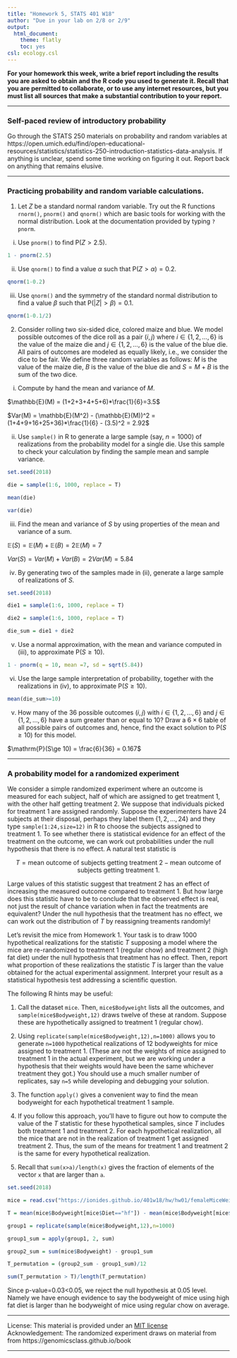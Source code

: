 ---
title: "Homework 5, STATS 401 W18"
author: "Due in your lab on 2/8 or 2/9"
output:
  html_document:
    theme: flatly
    toc: yes
csl: ecology.csl
---

\newcommand\mat[1]{\mathbb{#1}}
\renewcommand\vec[1]{\boldsymbol{\mathrm{#1}}}
\newcommand\xtranspose{{\mbox{\tiny \textsc{t}}}}
\newcommand\transpose{{\scriptscriptstyle \mathrm{T}}}
\newcommand\prob{\mathrm{P}}

**For your homework this week, write a brief report including the results you are asked to obtain and the R code you used to generate it.
Recall that you are permitted to collaborate, or to use any internet resources, but you must list all sources that make a substantial contribution to your report.**

--------------

### Self-paced review of introductory probability

Go through the STATS 250 materials on probability and random variables at 
https://open.umich.edu/find/open-educational-resources/statistics/statistics-250-introduction-statistics-data-analysis.
If anything is unclear, spend some time working on figuring it out. 
Report back on anything that remains elusive.

-------------

### Practicing probability and random variable calculations.

1. Let $Z$ be a standard normal random variable. Try out the R functions `rnorm()`, `pnorm()` and `qnorm()` which are basic tools for working with the normal distribution. Look at the documentation provided by typing `?pnorm`.

(i) Use `pnorm()` to find $\prob(Z>2.5)$.
    
```{r}
1 - pnorm(2.5)
```    
    
(ii) Use `qnorm()` to find a value $\alpha$ such that $\prob(Z>\alpha)=0.2$.
    
```{r}
qnorm(1-0.2)
```    
    
(iii) Use `qnorm()` and the symmetry of the standard normal distribution to find a value $\beta$ such that $\prob(|Z|>\beta) = 0.1$.
    
```{r}
qnorm(1-0.1/2)
```

2. Consider rolling two six-sided dice, colored maize and blue. We model possible outcomes of the dice roll as a pair $(i,j)$ where $i\in\{1,2,\dots,6\}$ is the value of the maize die and $j\in\{1,2,\dots,6\}$ is the value of the blue die. All pairs of outcomes are modeled as equally likely, i.e., we consider the dice to be fair. We define three random variables as follows: $M$ is the value of the maize die, $B$ is the value of the blue die and $S=M+B$ is the sum of the two dice.

(i) Compute by hand the mean and variance of $M$.
    
$\mathbb{E}(M) = (1+2+3+4+5+6)*\frac{1}{6}=3.5$
    
$Var(M) = \mathbb{E}(M^2) - (\mathbb{E}(M))^2 = (1+4+9+16+25+36)*\frac{1}{6} - (3.5)^2 = 2.92$
    
(ii) Use `sample()` in R to generate a large sample (say, $n=1000$) of realizations from the probability model for a single die. Use this sample to check your calculation by finding the sample mean and sample variance.

```{r}
set.seed(2018)

die = sample(1:6, 1000, replace = T)

mean(die)

var(die)
```    
    
(iii) Find the mean and variance of $S$ by using properties of the mean and variance of a sum.
    
$\mathbb{E}(S) = \mathbb{E}(M) + \mathbb{E}(B) = 2\mathbb{E}(M) = 7$
    
$Var(S) = Var(M) + Var(B) = 2Var(M) = 5.84$
    
(iv) By generating two of the samples made in (ii), generate a large sample of realizations of $S$.

```{r}
set.seed(2018)

die1 = sample(1:6, 1000, replace = T)

die2 = sample(1:6, 1000, replace = T)

die_sum = die1 + die2

```      
    
(v) Use a normal approximation, with the mean and variance computed in (iii), to approximate $\prob(S\ge 10)$. 
    
```{r}
1 - pnorm(q = 10, mean =7, sd = sqrt(5.84))
```         

(vi) Use the large sample interpretation of probability, together with the realizations in (iv), to approximate $\prob(S\ge 10)$.

```{r}
mean(die_sum>=10)
```          

(v)  How many of the 36 possible outcomes $(i,j)$ with  $i\in\{1,2,\dots,6\}$ and $j\in\{1,2,\dots,6\}$ have a sum greater than or equal to 10? Draw a $6\times 6$ table of all possible pairs of outcomes and, hence, find the exact solution to $\prob(S\ge 10)$ for this model.

$\prob(S\ge 10) = \frac{6}{36} = 0.167$

---------------

### A probability model for a randomized experiment

We consider a simple randomized experiment where an outcome is measured for each subject, half of which are assigned to get treatment 1, with the other half getting treatment 2.
We suppose that individuals picked for treatment 1 are assigned randomly. 
Suppose the experimenters have 24 subjects at their disposal, perhaps they label them $\{1,2,\dots,24\}$ and they type `sample(1:24,size=12)` in R to choose the subjects assigned to treatment 1.
To see whether there is statistical evidence for an effect of the treatment on the outcome, we can work out probabilities under the null hypothesis that there is no effect.
A natural test statistic is 

$$T=\mbox{mean outcome of subjects getting treatment 2} - \mbox{mean outcome of subjects getting treatment 1}.$$

Large values of this statistic suggest that treatment 2 has an effect of increasing the measured outcome compared to treatment 1.
But how large does this statistic have to be to conclude that the observed effect is real, not just the result of chance variation when in fact the treatments are equivalent?
Under the null hypothesis that the treatment has no effect, we can work out the distribution of $T$ by reassigning treaments randomly! 

Let's revisit the mice from Homework 1. Your task is to draw 1000 hypothetical realizations for the statistic $T$ supposing a model where the mice are re-randomized to treatment 1 (regular chow) and treatment 2 (high fat diet) under the null hypothesis that treatment has no effect. Then, report what proportion of these realizations the statistic $T$ is larger than the value obtained for the actual experimental assignment. Interpret your result as a statistical hypothesis test addressing a scientific question.

The following R hints may be useful:

1. Call the dataset `mice`. Then, `mice$Bodyweight` lists all the outcomes, and `sample(mice$Bodyweight,12)` draws twelve of these at random. Suppose these are hypothetically assigned to treatment 1 (regular chow).

2. Using `replicate(sample(mice$Bodyweight,12),n=1000)` allows you to generate `n=1000` hypothetical realizations of 12 bodyweights for mice assigned to treatment 1. 
(These are not the weights of mice assigned to treatment 1 in the actual experiment, but we are working under a hypothesis that their weights would have been the same whichever treatment they got.)
You should use a much smaller number of replicates, say `n=5` while developing and debugging your solution.

3. The function `apply()` gives a convenient way to find the mean bodyweight for each hypothetical treatment 1 sample.

4. If you follow this approach, you'll have to figure out how to compute the value of the $T$ statistic for these hypothetical samples, since $T$ includes both treatment 1 and treatment 2. For each hypothetical realization, all the mice that are not in the realization of treatment 1 get assigned treatment 2. Thus, the sum of the means for treatment 1 and treatment 2 is the same for every hypothetical realization.

5. Recall that `sum(x>a)/length(x)` gives the fraction of elements of the vector `x` that are larger than `a`.
```{r}
set.seed(2018)

mice = read.csv("https://ionides.github.io/401w18/hw/hw01/femaleMiceWeights.csv")

T = mean(mice$Bodyweight[mice$Diet=="hf"]) - mean(mice$Bodyweight[mice$Diet=="chow"])

group1 = replicate(sample(mice$Bodyweight,12),n=1000)

group1_sum = apply(group1, 2, sum)

group2_sum = sum(mice$Bodyweight) - group1_sum

T_permutation = (group2_sum - group1_sum)/12

sum(T_permutation > T)/length(T_permutation)

```
Since p-value=0.03<0.05, we reject the null hypothesis at 0.05 level. Namely we have enough evidence to say the bodyweight of mice using high fat diet is larger than he bodyweight of mice using regular chow on average.

--------------


License: This material is provided under an [MIT license](https://ionides.github.io/401w18/LICENSE)<br>
Acknowledgement: The randomized experiment draws on material from from https://genomicsclass.github.io/book

------